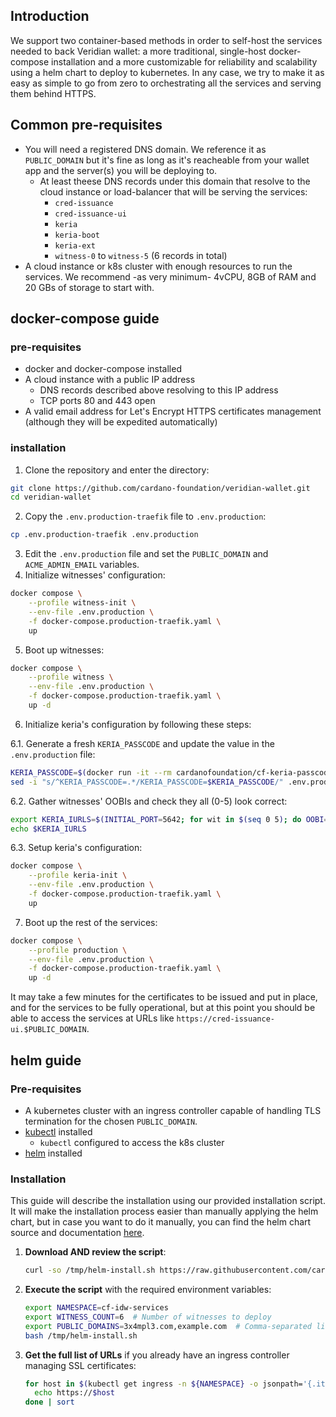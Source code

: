 ## Introduction

We support two container-based methods in order to self-host the services needed to back Veridian wallet: a more traditional, single-host docker-compose installation and a more customizable for reliability and scalability using a helm chart to deploy to kubernetes.
In any case, we try to make it as easy as simple to go from zero to orchestrating all the services and serving them behind HTTPS.

## Common pre-requisites

- You will need a registered DNS domain. We reference it as `PUBLIC_DOMAIN` but it's fine as long as it's reacheable from your wallet app and the server(s) you will be deploying to.
  - At least theese DNS records under this domain that resolve to the cloud instance or load-balancer that will be serving the services:
    - `cred-issuance`
    - `cred-issuance-ui`
    - `keria`
    - `keria-boot`
    - `keria-ext`
    - `witness-0` to `witness-5` (6 records in total)
- A cloud instance or k8s cluster with enough resources to run the services. We recommend -as very minimum- 4vCPU, 8GB of RAM and 20 GBs of storage to start with.

## docker-compose guide

### pre-requisites

- docker and docker-compose installed
- A cloud instance with a public IP address
  - DNS records described above resolving to this IP address
  - TCP ports 80 and 443 open
- A valid email address for Let's Encrypt HTTPS certificates management (although they will be expedited automatically)

### installation

1. Clone the repository and enter the directory:
```bash
git clone https://github.com/cardano-foundation/veridian-wallet.git
cd veridian-wallet
```
2. Copy the `.env.production-traefik` file to `.env.production`:
```bash
cp .env.production-traefik .env.production
```
3. Edit the `.env.production` file and set the `PUBLIC_DOMAIN` and `ACME_ADMIN_EMAIL` variables.
4. Initialize witnesses' configuration:
```bash
docker compose \
    --profile witness-init \
    --env-file .env.production \
    -f docker-compose.production-traefik.yaml \
    up
```
5. Boot up witnesses:
```bash
docker compose \
    --profile witness \
    --env-file .env.production \
    -f docker-compose.production-traefik.yaml \
    up -d
```
6. Initialize keria's configuration by following these steps:

6.1. Generate a fresh `KERIA_PASSCODE` and update the value in the `.env.production` file:
```bash
KERIA_PASSCODE=$(docker run -it --rm cardanofoundation/cf-keria-passcode-gen)
sed -i "s/^KERIA_PASSCODE=.*/KERIA_PASSCODE=$KERIA_PASSCODE/" .env.production
```
6.2. Gather witnesses' OOBIs and check they all (0-5) look correct:
```bash
export KERIA_IURLS=$(INITIAL_PORT=5642; for wit in $(seq 0 5); do OOBI=$(docker compose -f docker-compose.production-traefik.yaml logs witness-$wit 2>/dev/null | grep Witness.wit | awk '{print $NF}'); echo http://witness-$wit:$(( INITIAL_PORT + wit ))/oobi/${OOBI}/controller?role=witness; done | xargs echo)
echo $KERIA_IURLS
```
6.3. Setup keria's configuration:
```bash
docker compose \
    --profile keria-init \
    --env-file .env.production \
    -f docker-compose.production-traefik.yaml \
    up
```
7. Boot up the rest of the services:
```bash
docker compose \
    --profile production \
    --env-file .env.production \
    -f docker-compose.production-traefik.yaml \
    up -d
```

It may take a few minutes for the certificates to be issued and put in place, and for the services to be fully operational, but at this point you should be able to access the services at URLs like `https://cred-issuance-ui.$PUBLIC_DOMAIN`. 


## helm guide

### Pre-requisites

- A kubernetes cluster with an ingress controller capable of handling TLS termination for the chosen `PUBLIC_DOMAIN`.
- [kubectl](https://kubernetes.io/docs/tasks/tools/#kubectl) installed
  - `kubectl` configured to access the k8s cluster
- [helm](https://helm.sh) installed 

### Installation

This guide will describe the installation using our provided installation script. It will make the installation process easier than manually applying the helm chart, but in case you want to do it manually, you can find the helm chart source and documentation [here](https://github.com/cardano-foundation/cf-helm-charts/tree/main/charts/cf-idw).

1. **Download AND review the script**:
   ```sh
   curl -so /tmp/helm-install.sh https://raw.githubusercontent.com/cardano-foundation/cf-helm-charts/refs/heads/main/charts/cf-idw/helm-install.sh
   ```

2. **Execute the script** with the required environment variables:
   ```sh
   export NAMESPACE=cf-idw-services
   export WITNESS_COUNT=6  # Number of witnesses to deploy
   export PUBLIC_DOMAINS=3x4mpl3.com,example.com  # Comma-separated list of public domains where the deployment will be served from
   bash /tmp/helm-install.sh
   ```

3. **Get the full list of URLs** if you already have an ingress controller managing SSL certificates:
   ```sh
   for host in $(kubectl get ingress -n ${NAMESPACE} -o jsonpath='{.items[*].spec.rules[*].host}'); do
     echo https://$host
   done | sort
   ```
